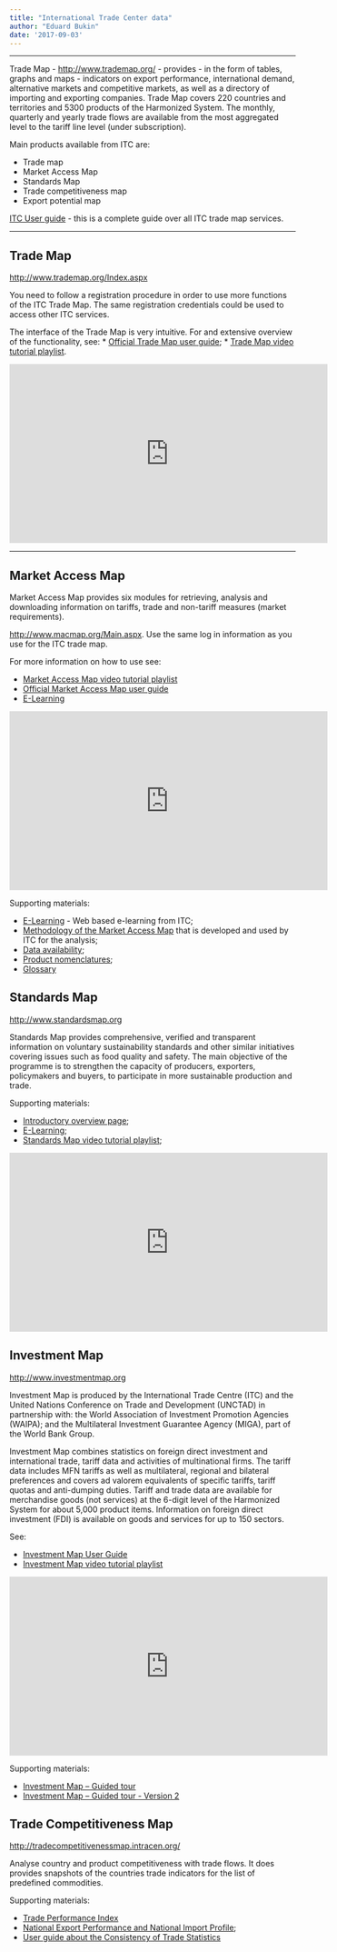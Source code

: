 ```yaml
---
title: "International Trade Center data"
author: "Eduard Bukin"
date: '2017-09-03'
---
```


---

Trade Map - [http://www.trademap.org/](http://www.trademap.org/) - provides - in the form of tables, graphs and maps - indicators on export performance, international demand, alternative markets and competitive markets, as well as a directory of importing and exporting companies. Trade Map covers 220 countries and territories and 5300 products of the Harmonized System. The monthly, quarterly and yearly trade flows are available from the most aggregated level to the tariff line level (under subscription).

Main products available from ITC are:

*  Trade map
*  Market Access Map
*  Standards Map
*  Trade competitiveness map
*  Export potential map

[ITC User guide](http://www.trademap.org/(S(ixaegk45uetoip45u2y2ojit))/Docs/TradeMap-Userguide-EN.pdf) - this is a complete guide over all ITC trade map services.

----

## Trade Map 

[http://www.trademap.org/Index.aspx](http://www.trademap.org/Index.aspx)

You need to follow a registration procedure in order to use more functions of the ITC Trade Map. The same registration credentials could be used to access other ITC services.

The interface of the Trade Map  is very intuitive. For and extensive overview of the functionality, see:
*  [Official Trade Map user guide](http://www.trademap.org/Docs/TradeMap-Userguide-EN.pdf);
*  [Trade Map video tutorial playlist](https://www.youtube.com/playlist?list=PLBD125D3A2EB0D420). 

<iframe width="560" height="315" src="https://www.youtube.com/embed/GIDZL0iUKF0" frameborder="0" allowfullscreen></iframe>

----

## Market Access Map

Market Access Map provides six modules for retrieving, analysis and downloading information on tariffs, trade and non-tariff measures (market requirements). 

[http://www.macmap.org/Main.aspx](http://www.macmap.org/Main.aspx). Use the same log in information as you use for the ITC trade map.

For more information on how to use see:

*  [Market Access Map video tutorial playlist](https://www.youtube.com/playlist?list=PLTZPF2lAdflOiJxNvc6ubm9nND4L8nWXA)
*  [Official Market Access Map user guide](http://www.macmap.org/Content/UserGuide-en.pdf)
*  [E-Learning](http://www.macmap.org/SupportMaterials/elearning/elearning.aspx)

<iframe width="560" height="315" src="https://www.youtube.com/embed/1DoI4pyx3ZQ?rel=0&amp;showinfo=0" frameborder="0" allowfullscreen></iframe>

Supporting materials:

*  [E-Learning](http://www.macmap.org/SupportMaterials/elearning/elearning.aspx) - Web based e-learning from ITC; 
*  [Methodology of the Market Access Map](http://www.macmap.org/SupportMaterials/Methodology.aspx) that is developed and used by ITC for the analysis;
*  [Data availability](http://www.macmap.org/SupportMaterials/DataAvailabilityMfn.aspx);
*  [Product nomenclatures ](http://www.macmap.org/SupportMaterials/ProductNomenclature/SearchByKeyword.aspx);
*  [Glossary](http://www.macmap.org/SupportMaterials/Glossary.aspx)

## Standards Map

[http://www.standardsmap.org](http://www.standardsmap.org)

Standards Map provides comprehensive, verified and transparent information on voluntary sustainability standards and other similar initiatives covering issues such as food quality and safety. The main objective of the programme is to strengthen the capacity of producers, exporters, policymakers and buyers, to participate in more sustainable production and trade.

Supporting materials:

*  [Introductory overview page](http://www.intracen.org/itc/market-data/standards-map/overview/);
*  [E-Learning](http://www.standardsmap.org/e-learning/lecture101/story.html);
*  [Standards Map video tutorial playlist](https://www.youtube.com/playlist?list=PLTZPF2lAdflP-zPODP8R0B-ch0QJ6lRbs);

<iframe width="560" height="315" src="https://www.youtube.com/embed/HWaf6wpwgRs" frameborder="0" allowfullscreen></iframe>

## Investment Map

[http://www.investmentmap.org](http://www.investmentmap.org)

Investment Map is produced by the International Trade Centre (ITC) and the United Nations Conference on Trade and Development (UNCTAD) in partnership with: the World Association of Investment Promotion Agencies (WAIPA); and the Multilateral Investment Guarantee Agency (MIGA), part of the World Bank Group.

Investment Map combines statistics on foreign direct investment and international trade, tariff data and activities of multinational firms. The tariff data includes MFN tariffs as well as multilateral, regional and bilateral preferences and covers ad valorem equivalents of specific tariffs, tariff quotas and anti-dumping duties. Tariff and trade data are available for merchandise goods (not services) at the 6-digit level of the Harmonized System for about 5,000 product items. Information on foreign direct investment (FDI) is available on goods and services for up to 150 sectors.

See:

*  [Investment Map User Guide](http://www.investmentmap.org/docs/invmap-userguide-en.pdf)
*  [Investment Map video tutorial playlist](https://www.youtube.com/playlist?list=PL9361964488652755)

<iframe width="560" height="315" src="https://www.youtube.com/embed/yUi1Os5nPYg" frameborder="0" allowfullscreen></iframe>

Supporting materials:

*  [Investment Map – Guided tour](http://www.investmentmap.org/docs/Invmap-guided-Tour.pdf)
*  [Investment Map – Guided tour - Version 2](http://www.investmentmap.org/docs/Invmap-guided-Tour-Handouts.pdf)

## Trade Competitiveness Map

[http://tradecompetitivenessmap.intracen.org/](http://tradecompetitivenessmap.intracen.org/) 

Analyse country and product competitiveness with trade flows. It does provides snapshots of the countries trade indicators for the list of predefined commodities.

Supporting materials:

*  [Trade Performance Index](http://tradecompetitivenessmap.intracen.org/Documents/TradeCompMap-Trade%20Performance%20Index-UserGuide-EN.pdf)
*  [National Export Performance and National Import Profile](http://tradecompetitivenessmap.intracen.org/Documents/TradeCompMap-Trade%20PerformanceHS-UserGuide-EN.pdf);
*  [User guide about the Consistency of Trade Statistics](http://tradecompetitivenessmap.intracen.org/Documents/TradeCompMap-Consistency%20of%20Trade%20Statistics-UserGuide-EN.pdf)
